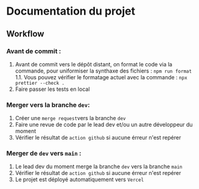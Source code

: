 
<Meta title="Documentation/Workflow" />

# Documentation du projet

## Workflow

### Avant de commit :

1. Avant de commit vers le dépôt distant, on format le code via la commande, pour uniformiser la synthaxe des fichiers : `npm run format`
1.1. Vous pouvez vérifier le formatage actuel avec la commande : `npx prettier --check .`
2. Faire passer les tests en local

### Merger vers la branche `dev`:

1. Créer une `merge request`vers la branche `dev`
2. Faire une revue de code par le lead dev et/ou un autre développeur du moment
3. Vérifier le résultat de `action github` si aucune érreur n'est repérer

### Merger de `dev` vers `main` :

1. Le lead dev du moment merge la branche `dev` vers la branche `main`
2. Vérifier le résultat de `action github` si aucune érreur n'est repérer
3. Le projet est déployé automatiquement vers `Vercel`

